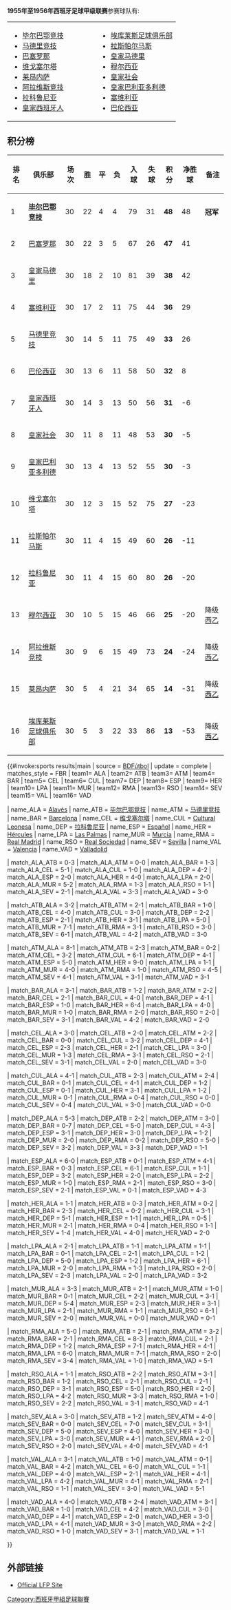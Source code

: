 {{noteTA
|G1=足球
|G2=laliga
|1=zh-cn:莱昂内萨;zh-hk: 利安尼沙;
}}
'''1955年至1956年西班牙足球甲级联赛'''参赛球队有:

{{Location map+ |Spain |width=400 |float=right |caption=西甲1955–56赛季球队位置 |places={{Location map~ |Spain |lat=43.263472 |long=-2.948150 |label=<small>[[毕尔巴鄂竞技|毕尔巴鄂竞技]]</small> |position=top}}
{{Location map~ |Spain |lat=40.401703 |long=-3.720628 |label=<small>[[马德里竞技|马德里竞技]]</small> |position=left}}
{{Location map~ |Spain |lat=41.380889 |long=2.1228167 |label=<small>[[巴塞罗那足球俱乐部|巴塞罗那]]</small> |position=bottom}}
{{Location map~ |Spain |lat=42.211842 |long=-8.739706 |label=<small>[[塞尔塔|塞尔塔]]</small> |position=right}}
{{Location map~ |Spain |lat=42.837078 |long=-2.688250 |label=<small>[[阿拉维斯竞技|阿拉维斯]]</small> |position=bottom}}
{{Location map~ |Spain |lat=41.347861 |long=2.0756667 |label=<small>[[皇家西班牙人|皇家西班牙人]]</small> |position=left}}
{{Location map~ |Spain |lat=38.357331 |long=-0.492706 |label=<small>[[埃库莱斯足球俱乐部|埃库莱斯]]</small> |position=top}}
{{Location map~ |Spain |lat=42.656256 |long=-5.637419 |label=<small>[[莱昂内萨|莱昂内萨]]</small> |position=top}}
{{Location map~ |Spain |lat=40.453053 |long=-3.688356 |label=<small>[[皇家马德里足球俱乐部|皇家马德里]]</small> |position= right}}
{{Location map~ |Spain |lat=38.042247 |long=-1.144739 |label=<small>[[穆尔西亚|穆尔西亚]]</small> |position=bottom}}
{{Location map~ |Spain |lat=43.301364 |long=-1.973536 |label=<small>[[皇家社会|皇家社会]]</small> |position=right}}
{{Location map~ |Spain |lat=37.384039 |long=-5.970583 |label=<small>[[塞维利亚足球俱乐部|塞维利亚]]</small>  |position=bottom}}
{{Location map~ |Spain |lat=39.474616 |long=-0.358219 |label=<small>[[巴伦西亚足球俱乐部|巴伦西亚]]</small> |position=bottom }}
{{Location map~ |Spain |lat=41.644583 |long=-4.761256 |label=<small>[[皇家巴利亚多利德|皇家巴利亚多利德]]</small> |position=top}}
}} 


{|border="0" cellpadding="2"
|- valign="top"
|
* [[毕尔巴鄂竞技|毕尔巴鄂竞技]]
* [[马德里竞技|马德里竞技]]
* [[巴塞罗那足球俱乐部|巴塞罗那]]
* [[塞尔塔|维戈塞尔塔]]
* [[莱昂内萨|莱昂内萨]]
* [[阿拉维斯竞技|阿拉维斯竞技]]
* [[拉科鲁尼亚|拉科鲁尼亚]]
* [[皇家西班牙人|皇家西班牙人]]
|width="50"| 
|valign="top"|
* [[埃库莱斯足球俱乐部|埃库莱斯足球俱乐部]]
* [[拉斯帕尔马斯|拉斯帕尔马斯]]
* [[皇家马德里|皇家马德里]]
* [[穆尔西亚|穆尔西亚]]
* [[皇家社会|皇家社会]]
* [[皇家巴利亚多利德|皇家巴利亚多利德]]
* [[塞维利亚足球俱乐部|塞维利亚]]
* [[巴伦西亚足球俱乐部|巴伦西亚]]
|}

== 积分榜 ==
{| bgcolor="#f7f8ff" cellpadding="3" cellspacing="0" border="1" style="font-size: 85%; border: gray solid 1px; border-collapse: collapse;"
|- bgcolor="#CCCCCC"
! 排名!! 俱乐部!! 场次!! 胜 !! 平 !! 负 !! 入球 !! 失球 !! 积分 !! 净胜球 !! 备注
|-align="center"
|1||align="left"|'''[[毕尔巴鄂竞技|毕尔巴鄂竞技]]'''||30||22||4||4||79||31||'''48'''||48||'''冠军'''
|-align="center" bgcolor="#EFEFEF"
|2||align="left"|[[巴塞罗那足球俱乐部|巴塞罗那]]||30||22||3||5||67||26||'''47'''||41||
|-align="center"
|3||align="left"|[[皇家马德里|皇家马德里]]||30||18||2||10||81||39||'''38'''||42||
|-align="center" bgcolor="#EFEFEF"
|4||align="left"|[[塞维利亚足球俱乐部|塞维利亚]]||30||17||2||11||75||44||'''36'''||29||
|-align="center"
|5||align="left"|[[马德里竞技|马德里竞技]]||30||14||5||11||75||49||'''33'''||26||
|-align="center" bgcolor="#EFEFEF"
|6||align="left"|[[巴伦西亚足球俱乐部|巴伦西亚]]||30||13||6||11||58||50||'''32'''||8||
|-align="center"
|7||align="left"|[[皇家西班牙人|皇家西班牙人]]||30||14||3||13||50||56||'''31'''||-6||
|-align="center" bgcolor="#EFEFEF"
|8||align="left"|[[皇家社会|皇家社会]]||30||11||8||11||48||53||'''30'''||-5||
|-align="center"
|9||align="left"|[[皇家巴利亚多利德|皇家巴利亚多利德]]||30||13||4||13||52||55||'''30'''||-3||
|-align="center" bgcolor="#EFEFEF"
|10||align="left"|[[塞尔塔|维戈塞尔塔]]||30||12||3||15||52||75||'''27'''||-23||
|-align="center"
|11||align="left"|[[拉斯帕尔马斯|拉斯帕尔马斯]]||30||11||4||15||49||60||'''26'''||-11||
|-align="center" bgcolor="#EFEFEF"
|12||align="left"|[[拉科鲁尼亚|拉科鲁尼亚]]||30||11||4||15||60||80||'''26'''||-20||
|-align="center"
|13||align="left"|[[穆尔西亚|穆尔西亚]]||30||10||5||15||46||66||'''25'''||-20|| 降级[[西班牙足球乙级联赛|西乙]]
|-align="center" bgcolor="#EFEFEF"
|14||align="left"|[[阿拉维斯竞技|阿拉维斯竞技]]||30||9||6||15||49||73||'''24'''||-24|| 降级[[西班牙足球乙级联赛|西乙]]
|-align="center"
|15||align="left"|[[莱昂内萨|莱昂内萨]]||30||5||4||21||34||65||'''14'''||-31|| 降级[[西班牙足球乙级联赛|西乙]]
|-align="center" bgcolor="#EFEFEF"
|16||align="left"|[[埃库莱斯足球俱乐部|埃库莱斯足球俱乐部]]||30||5||3||22||33||86||'''13'''||-53|| 降级[[西班牙足球乙级联赛|西乙]]
|}
{{#invoke:sports results|main
| source = [http://www.bdfutbol.com/en/t/t1955-56.html BDFútbol]
| update = complete
| matches_style = FBR
| team1= ALA | team2= ATB | team3= ATM | team4= BAR | team5= CEL | team6= CUL | team7= DEP | team8= ESP | team9= HER | team10= LPA | team11= MUR | team12= RMA | team13= RSO | team14= SEV | team15= VAL | team16= VAD 

| name_ALA = [[阿拉维斯竞技|Alavés]]
| name_ATB = [[毕尔巴鄂竞技|毕尔巴鄂竞技]]
| name_ATM = [[马德里竞技|马德里竞技]]
| name_BAR = [[巴塞罗那|Barcelona]]
| name_CEL = [[塞尔塔|维戈塞尔塔]]
| name_CUL = [[莱昂内萨|Cultural Leonesa]]
| name_DEP = [[拉科鲁尼亚|拉科鲁尼亚]]
| name_ESP = [[皇家西班牙人|Español]]
| name_HER = [[埃库莱斯足球俱乐部|Hércules]]
| name_LPA = [[拉斯帕尔马斯|Las Palmas]]
| name_MUR = [[穆尔西亚|Murcia]]
| name_RMA = [[皇家马德里|Real Madrid]]
| name_RSO = [[皇家社会|Real Sociedad]]
| name_SEV = [[塞维利亚|Sevilla]]
| name_VAL = [[巴伦西亚|Valencia]]
| name_VAD = [[皇家巴利亚多利德|Valladolid]]

| match_ALA_ATB = 0-3
| match_ALA_ATM = 0-0
| match_ALA_BAR = 1-3
| match_ALA_CEL = 5-1
| match_ALA_CUL = 1-0
| match_ALA_DEP = 4-2
| match_ALA_ESP = 2-0
| match_ALA_HER = 4-0
| match_ALA_LPA = 2-0
| match_ALA_MUR = 5-2
| match_ALA_RMA = 1-3
| match_ALA_RSO = 1-1
| match_ALA_SEV = 2-1
| match_ALA_VAL = 3-3
| match_ALA_VAD = 3-0

| match_ATB_ALA = 3-2
| match_ATB_ATM = 2-1
| match_ATB_BAR = 1-0
| match_ATB_CEL = 4-0
| match_ATB_CUL = 3-0
| match_ATB_DEP = 2-2
| match_ATB_ESP = 2-1
| match_ATB_HER = 3-1
| match_ATB_LPA = 5-0
| match_ATB_MUR = 7-1
| match_ATB_RMA = 3-1
| match_ATB_RSO = 3-0
| match_ATB_SEV = 6-1
| match_ATB_VAL = 4-2
| match_ATB_VAD = 3-0

| match_ATM_ALA = 8-1
| match_ATM_ATB = 2-3
| match_ATM_BAR = 0-2
| match_ATM_CEL = 3-2
| match_ATM_CUL = 6-1
| match_ATM_DEP = 4-1
| match_ATM_ESP = 5-0
| match_ATM_HER = 9-0
| match_ATM_LPA = 1-1
| match_ATM_MUR = 4-0
| match_ATM_RMA = 1-0
| match_ATM_RSO = 4-5
| match_ATM_SEV = 4-1
| match_ATM_VAL = 3-1
| match_ATM_VAD = 3-1

| match_BAR_ALA = 3-1
| match_BAR_ATB = 1-2
| match_BAR_ATM = 2-2
| match_BAR_CEL = 2-1
| match_BAR_CUL = 4-0
| match_BAR_DEP = 4-1
| match_BAR_ESP = 1-0
| match_BAR_HER = 6-4
| match_BAR_LPA = 4-0
| match_BAR_MUR = 1-0
| match_BAR_RMA = 2-0
| match_BAR_RSO = 2-0
| match_BAR_SEV = 3-1
| match_BAR_VAL = 4-2
| match_BAR_VAD = 2-0

| match_CEL_ALA = 3-0
| match_CEL_ATB = 2-0
| match_CEL_ATM = 2-2
| match_CEL_BAR = 0-0
| match_CEL_CUL = 3-2
| match_CEL_DEP = 4-1
| match_CEL_ESP = 2-3
| match_CEL_HER = 2-1
| match_CEL_LPA = 3-0
| match_CEL_MUR = 1-3
| match_CEL_RMA = 3-1
| match_CEL_RSO = 2-1
| match_CEL_SEV = 3-1
| match_CEL_VAL = 2-0
| match_CEL_VAD = 3-0

| match_CUL_ALA = 4-1
| match_CUL_ATB = 2-3
| match_CUL_ATM = 2-4
| match_CUL_BAR = 0-1
| match_CUL_CEL = 4-1
| match_CUL_DEP = 1-2
| match_CUL_ESP = 0-1
| match_CUL_HER = 3-1
| match_CUL_LPA = 1-2
| match_CUL_MUR = 0-1
| match_CUL_RMA = 0-4
| match_CUL_RSO = 0-0
| match_CUL_SEV = 0-4
| match_CUL_VAL = 3-0
| match_CUL_VAD = 0-0

| match_DEP_ALA = 5-3
| match_DEP_ATB = 2-2
| match_DEP_ATM = 3-0
| match_DEP_BAR = 0-7
| match_DEP_CEL = 5-0
| match_DEP_CUL = 4-3
| match_DEP_ESP = 3-1
| match_DEP_HER = 3-0
| match_DEP_LPA = 1-2
| match_DEP_MUR = 2-0
| match_DEP_RMA = 0-2
| match_DEP_RSO = 5-0
| match_DEP_SEV = 3-2
| match_DEP_VAL = 3-3
| match_DEP_VAD = 1-1

| match_ESP_ALA = 6-0
| match_ESP_ATB = 0-1
| match_ESP_ATM = 4-1
| match_ESP_BAR = 0-3
| match_ESP_CEL = 6-1
| match_ESP_CUL = 1-1
| match_ESP_DEP = 3-2
| match_ESP_HER = 2-0
| match_ESP_LPA = 2-2
| match_ESP_MUR = 1-0
| match_ESP_RMA = 2-1
| match_ESP_RSO = 3-0
| match_ESP_SEV = 2-1
| match_ESP_VAL = 0-1
| match_ESP_VAD = 4-3

| match_HER_ALA = 1-1
| match_HER_ATB = 0-3
| match_HER_ATM = 0-2
| match_HER_BAR = 2-3
| match_HER_CEL = 0-2
| match_HER_CUL = 3-1
| match_HER_DEP = 5-1
| match_HER_ESP = 1-1
| match_HER_LPA = 0-5
| match_HER_MUR = 2-1
| match_HER_RMA = 0-4
| match_HER_RSO = 1-1
| match_HER_SEV = 1-4
| match_HER_VAL = 4-0
| match_HER_VAD = 2-0

| match_LPA_ALA = 2-1
| match_LPA_ATB = 1-1
| match_LPA_ATM = 1-1
| match_LPA_BAR = 0-1
| match_LPA_CEL = 2-1
| match_LPA_CUL = 1-2
| match_LPA_DEP = 5-0
| match_LPA_ESP = 1-2
| match_LPA_HER = 6-1
| match_LPA_MUR = 2-0
| match_LPA_RMA = 1-3
| match_LPA_RSO = 2-0
| match_LPA_SEV = 2-3
| match_LPA_VAL = 2-0
| match_LPA_VAD = 3-2

| match_MUR_ALA = 3-3
| match_MUR_ATB = 2-1
| match_MUR_ATM = 1-0
| match_MUR_BAR = 0-1
| match_MUR_CEL = 2-2
| match_MUR_CUL = 3-1
| match_MUR_DEP = 5-4
| match_MUR_ESP = 2-3
| match_MUR_HER = 3-1
| match_MUR_LPA = 2-1
| match_MUR_RMA = 1-1
| match_MUR_RSO = 6-1
| match_MUR_SEV = 2-0
| match_MUR_VAL = 0-0
| match_MUR_VAD = 0-1

| match_RMA_ALA = 5-0
| match_RMA_ATB = 2-1
| match_RMA_ATM = 3-2
| match_RMA_BAR = 2-1
| match_RMA_CEL = 8-3
| match_RMA_CUL = 2-1
| match_RMA_DEP = 1-2
| match_RMA_ESP = 7-1
| match_RMA_HER = 4-1
| match_RMA_LPA = 6-0
| match_RMA_MUR = 7-1
| match_RMA_RSO = 2-0
| match_RMA_SEV = 3-4
| match_RMA_VAL = 1-0
| match_RMA_VAD = 5-1

| match_RSO_ALA = 1-1
| match_RSO_ATB = 2-2
| match_RSO_ATM = 3-1
| match_RSO_BAR = 1-2
| match_RSO_CEL = 2-1
| match_RSO_CUL = 2-1
| match_RSO_DEP = 3-1
| match_RSO_ESP = 5-0
| match_RSO_HER = 2-0
| match_RSO_LPA = 4-2
| match_RSO_MUR = 3-3
| match_RSO_RMA = 1-0
| match_RSO_SEV = 2-2
| match_RSO_VAL = 3-1
| match_RSO_VAD = 4-1

| match_SEV_ALA = 3-0
| match_SEV_ATB = 1-2
| match_SEV_ATM = 4-0
| match_SEV_BAR = 0-0
| match_SEV_CEL = 7-0
| match_SEV_CUL = 3-1
| match_SEV_DEP = 5-0
| match_SEV_ESP = 4-0
| match_SEV_HER = 3-0
| match_SEV_LPA = 3-0
| match_SEV_MUR = 4-1
| match_SEV_RMA = 2-0
| match_SEV_RSO = 2-0
| match_SEV_VAL = 4-0
| match_SEV_VAD = 4-1

| match_VAL_ALA = 3-1
| match_VAL_ATB = 1-0
| match_VAL_ATM = 0-1
| match_VAL_BAR = 4-2
| match_VAL_CEL = 6-0
| match_VAL_CUL = 1-1
| match_VAL_DEP = 4-0
| match_VAL_ESP = 2-1
| match_VAL_HER = 4-1
| match_VAL_LPA = 4-2
| match_VAL_MUR = 4-1
| match_VAL_RMA = 2-1
| match_VAL_RSO = 1-1
| match_VAL_SEV = 3-0
| match_VAL_VAD = 5-1

| match_VAD_ALA = 4-0
| match_VAD_ATB = 2-4
| match_VAD_ATM = 3-1
| match_VAD_BAR = 1-0
| match_VAD_CEL = 4-2
| match_VAD_CUL = 3-0
| match_VAD_DEP = 4-1
| match_VAD_ESP = 2-0
| match_VAD_HER = 3-0
| match_VAD_LPA = 4-1
| match_VAD_MUR = 3-0
| match_VAD_RMA = 2-2
| match_VAD_RSO = 1-0
| match_VAD_SEV = 3-1
| match_VAD_VAL = 1-1

}}

==外部链接==
*{{es icon}} [http://www.lfp.es/ Official LFP Site]{{Wayback|url=http://www.lfp.es/ |date=20080113205641 }}

{{西班牙足球甲級聯賽賽季}}

{{DEFAULTSORT:1955-56赛季西班牙足球甲级联赛}}
[[Category:西班牙甲組足球聯賽|Category:西班牙甲組足球聯賽]]
